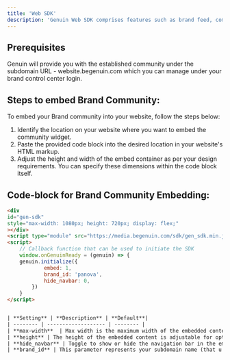 ```yaml
---
title: 'Web SDK'
description: 'Genuin Web SDK comprises features such as brand feed, communities, and loops.'
---
```


## Prerequisites
Genuin will provide you with the established community under the subdomain URL - website.begenuin.com which you can manage under your brand control center login.

## Steps to embed Brand Community:
To embed your Brand community into your website, follow the steps below:
1. Identify the location on your website where you want to embed the community widget.
2. Paste the provided code block into the desired location in your website's HTML markup.
3. Adjust the height and width of the embed container as per your design requirements.
   You can specify these dimensions within the code block itself.

## Code-block for Brand Community Embedding:

```html
<div
id="gen-sdk"
style="max-width: 1080px; height: 720px; display: flex;"
></div>
<script type="module" src="https://media.begenuin.com/sdk/gen_sdk.min.js"></script>
<script>
	// Callback function that can be used to initiate the SDK
	window.onGenuinReady = (genuin) => {
	genuin.initialize({
			embed: 1,
			brand_id: 'panova',
			hide_navbar: 0,
		})
	}
</script>


| **Setting** | **Description** | **Default**|
| -------- | ------------------- | -------- |
| **max-width**  | Max width is the maximum width of the embedded content and this parameter is variable, so you can change this as per your preferences and your website UI. | 1080px |
| **height** | The height of the embedded content is adjustable for optimal display, same as width parameter. | 720px |
| **hide_navbar** | Toggle to show or hide the navigation bar in the embedded community. Set to 1 to hide the nav bar. | 0 |
| **brand_id** | This parameter represents your subdomain name (that u entered on [signup]((../brands/getting_started))) which shows your Brand content, and it’s not a changeable parameter. |   |